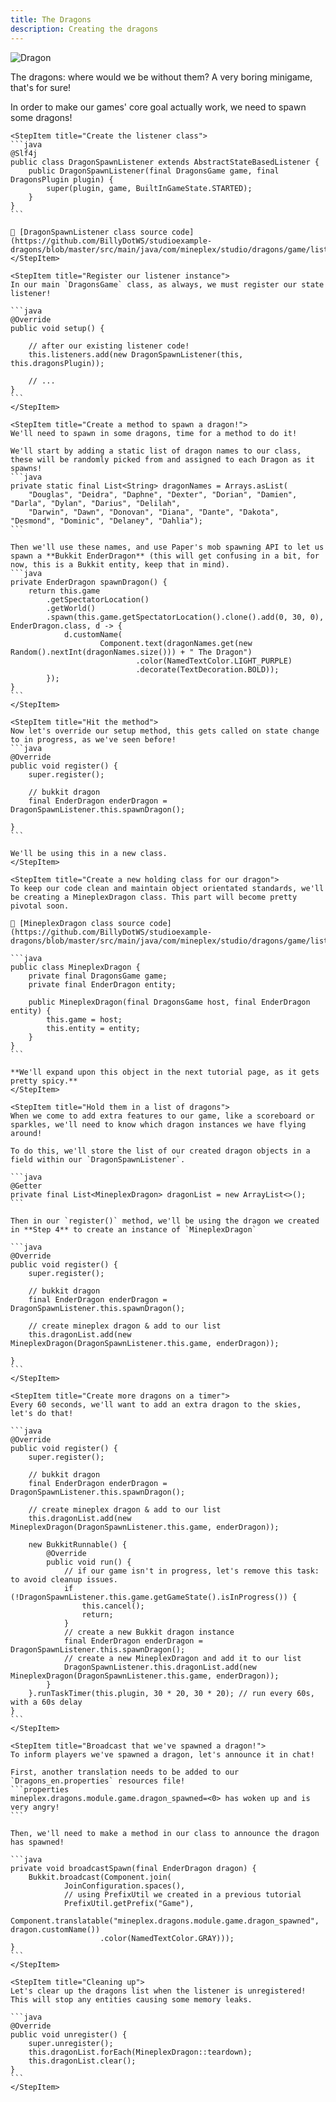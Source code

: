 ```yaml
---
title: The Dragons
description: Creating the dragons
---
```


![Dragon](https://i.makeagif.com/media/3-08-2021/DGZ1vK.gif "Dragon")

The dragons: where would we be without them? A very boring minigame, that's for sure! 

In order to make our games' core goal actually work, we need to spawn some dragons!

<Step>

    <StepItem title="Create the listener class">
    ```java
    @Slf4j
    public class DragonSpawnListener extends AbstractStateBasedListener {
        public DragonSpawnListener(final DragonsGame game, final DragonsPlugin plugin) {
            super(plugin, game, BuiltInGameState.STARTED);
        }
    }
    ```

    🔗 [DragonSpawnListener class source code](https://github.com/BillyDotWS/studioexample-dragons/blob/master/src/main/java/com/mineplex/studio/dragons/game/listeners/inprogress/dragons/DragonSpawnListener.java)
    </StepItem>

    <StepItem title="Register our listener instance">
    In our main `DragonsGame` class, as always, we must register our state listener!

    ```java
    @Override
    public void setup() {

        // after our existing listener code!
        this.listeners.add(new DragonSpawnListener(this, this.dragonsPlugin));

        // ...
    }
    ```
    </StepItem>

    <StepItem title="Create a method to spawn a dragon!">
    We'll need to spawn in some dragons, time for a method to do it!

    We'll start by adding a static list of dragon names to our class, these will be randomly picked from and assigned to each Dragon as it spawns!
    ```java
    private static final List<String> dragonNames = Arrays.asList(
        "Douglas", "Deidra", "Daphne", "Dexter", "Dorian", "Damien", "Darla", "Dylan", "Darius", "Delilah",
        "Darwin", "Dawn", "Donovan", "Diana", "Dante", "Dakota", "Desmond", "Dominic", "Delaney", "Dahlia");
    ```

    Then we'll use these names, and use Paper's mob spawning API to let us spawn a **Bukkit EnderDragon** (this will get confusing in a bit, for now, this is a Bukkit entity, keep that in mind).
    ```java
    private EnderDragon spawnDragon() {
        return this.game
            .getSpectatorLocation()
            .getWorld()
            .spawn(this.game.getSpectatorLocation().clone().add(0, 30, 0), EnderDragon.class, d -> {
                d.customName(
                        Component.text(dragonNames.get(new Random().nextInt(dragonNames.size())) + " The Dragon")
                                .color(NamedTextColor.LIGHT_PURPLE)
                                .decorate(TextDecoration.BOLD));
            });
    }
    ```
    </StepItem>

    <StepItem title="Hit the method">
    Now let's override our setup method, this gets called on state change to in progress, as we've seen before!
    ```java
    @Override
    public void register() {
        super.register();

        // bukkit dragon
        final EnderDragon enderDragon = DragonSpawnListener.this.spawnDragon();

    }
    ```

    We'll be using this in a new class.
    </StepItem>

    <StepItem title="Create a new holding class for our dragon">
    To keep our code clean and maintain object orientated standards, we'll be creating a MineplexDragon class. This part will become pretty pivotal soon.

    🔗 [MineplexDragon class source code](https://github.com/BillyDotWS/studioexample-dragons/blob/master/src/main/java/com/mineplex/studio/dragons/game/listeners/inprogress/dragons/MineplexDragon.java)

    ```java
    public class MineplexDragon {
        private final DragonsGame game;
        private final EnderDragon entity;

        public MineplexDragon(final DragonsGame host, final EnderDragon entity) {
            this.game = host;
            this.entity = entity;
        }
    }
    ```

    **We'll expand upon this object in the next tutorial page, as it gets pretty spicy.**
    </StepItem>

    <StepItem title="Hold them in a list of dragons">
    When we come to add extra features to our game, like a scoreboard or sparkles, we'll need to know which dragon instances we have flying around!

    To do this, we'll store the list of our created dragon objects in a field within our `DragonSpawnListener`.

    ```java
    @Getter
    private final List<MineplexDragon> dragonList = new ArrayList<>();
    ```

    Then in our `register()` method, we'll be using the dragon we created in **Step 4** to create an instance of `MineplexDragon`

    ```java
    @Override
    public void register() {
        super.register();

        // bukkit dragon
        final EnderDragon enderDragon = DragonSpawnListener.this.spawnDragon();

        // create mineplex dragon & add to our list
        this.dragonList.add(new MineplexDragon(DragonSpawnListener.this.game, enderDragon));

    }
    ```
    </StepItem>

    <StepItem title="Create more dragons on a timer">
    Every 60 seconds, we'll want to add an extra dragon to the skies, let's do that!

    ```java
    @Override
    public void register() {
        super.register();

        // bukkit dragon
        final EnderDragon enderDragon = DragonSpawnListener.this.spawnDragon();

        // create mineplex dragon & add to our list
        this.dragonList.add(new MineplexDragon(DragonSpawnListener.this.game, enderDragon));

        new BukkitRunnable() {
            @Override
            public void run() {
                // if our game isn't in progress, let's remove this task: to avoid cleanup issues.
                if (!DragonSpawnListener.this.game.getGameState().isInProgress()) {
                    this.cancel();
                    return;
                }
                // create a new Bukkit dragon instance
                final EnderDragon enderDragon = DragonSpawnListener.this.spawnDragon();
                // create a new MineplexDragon and add it to our list
                DragonSpawnListener.this.dragonList.add(new MineplexDragon(DragonSpawnListener.this.game, enderDragon));
            }
        }.runTaskTimer(this.plugin, 30 * 20, 30 * 20); // run every 60s, with a 60s delay
    }
    ```
    </StepItem>

    <StepItem title="Broadcast that we've spawned a dragon!">
    To inform players we've spawned a dragon, let's announce it in chat!

    First, another translation needs to be added to our `Dragons_en.properties` resources file!
    ```properties
    mineplex.dragons.module.game.dragon_spawned=<0> has woken up and is very angry!
    ```

    Then, we'll need to make a method in our class to announce the dragon has spawned!

    ```java
    private void broadcastSpawn(final EnderDragon dragon) {
        Bukkit.broadcast(Component.join(
                JoinConfiguration.spaces(),
                // using PrefixUtil we created in a previous tutorial
                PrefixUtil.getPrefix("Game"), 
                Component.translatable("mineplex.dragons.module.game.dragon_spawned", dragon.customName())
                        .color(NamedTextColor.GRAY)));
    }
    ```
    </StepItem>

    <StepItem title="Cleaning up">
    Let's clear up the dragons list when the listener is unregistered! This will stop any entities causing some memory leaks.

    ```java
    @Override
    public void unregister() {
        super.unregister();
        this.dragonList.forEach(MineplexDragon::teardown);
        this.dragonList.clear();
    }
    ```
    </StepItem>


</Step>